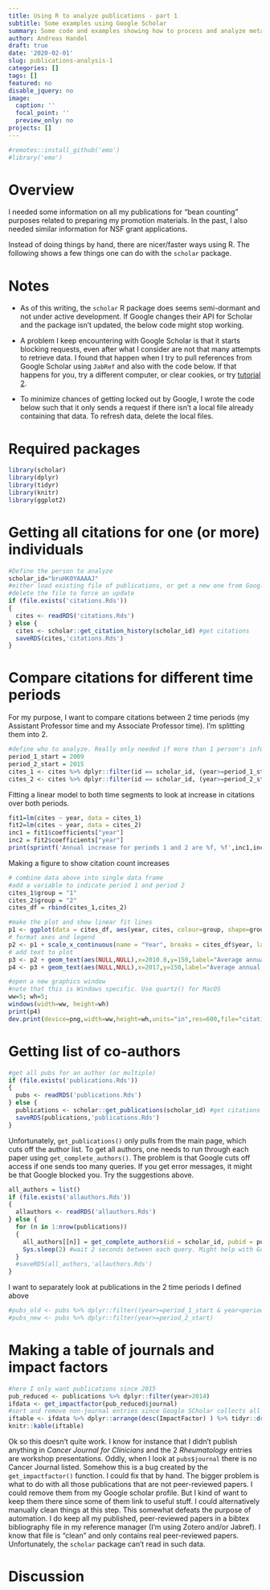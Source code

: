 ```yaml
---
title: Using R to analyze publications - part 1
subtitle: Some examples using Google Scholar
summary: Some code and examples showing how to process and analyze meta-data for a set of publications using the `scholar` R package. 
author: Andreas Handel
draft: true
date: '2020-02-01'
slug: publications-analysis-1
categories: []
tags: []
featured: no
disable_jquery: no
image:
  caption: ''
  focal_point: ''
  preview_only: no
projects: []
---
```



```r
#remotes::install_github('emo')
#library('emo')
```

# Overview

I needed some information on all my publications for "bean counting" purposes related to preparing my promotion materials. In the past, I also needed similar information for NSF grant applications. 

Instead of doing things by hand, there are nicer/faster ways using R. The following shows a few things one can do with the `scholar` package.

# Notes

* As of this writing, the `scholar` R package does seems semi-dormant and not under active development. If Google changes their API for Scholar and the package isn't updated, the below code might stop working. 

* A problem I keep encountering with Google Scholar is that it starts blocking requests, even after what I consider are not that many attempts to retrieve data. I found that happen when I try to pull references from Google Scholar using `JabRef` and also with the code below. If that happens for you, try a different computer, or clear cookies, or try [tutorial 2]().

* To minimize chances of getting locked out by Google, I wrote the code below such that it only sends a request if there isn't a local file already containing that data. To refresh data, delete the local files.

# Required packages

```r
library(scholar)
library(dplyr)
library(tidyr)
library(knitr)
library(ggplot2)
```

# Getting all citations for one (or more) individuals

```r
#Define the person to analyze
scholar_id="bruHK0YAAAAJ" 
#either load existing file of publications, or get a new one from Google Scholar
#delete the file to force an update
if (file.exists('citations.Rds'))
{
  cites <- readRDS('citations.Rds')
} else {
  cites <- scholar::get_citation_history(scholar_id) #get citations
  saveRDS(cites,'citations.Rds')
}
```

# Compare citations for different time periods

For my purpose, I want to compare citations between 2 time periods (my Assistant Professor time and my Associate Professor time). I'm splitting them into 2.

```r
#define who to analyze. Really only needed if more than 1 person's information is pulled above.
period_1_start = 2009
period_2_start = 2015
cites_1 <- cites %>% dplyr::filter(id == scholar_id, (year>=period_1_start & year<period_2_start ))
cites_2 <- cites %>% dplyr::filter(id == scholar_id, (year>=period_2_start & year<2020 )) #remove last year since it's not a full year
```

Fitting a linear model to both time segments to look at increase in citations over both periods.
```r
fit1=lm(cites ~ year, data = cites_1)
fit2=lm(cites ~ year, data = cites_2)
inc1 = fit1$coefficients["year"]
inc2 = fit2$coefficients["year"] 
print(sprintf('Annual increase for periods 1 and 2 are %f, %f',inc1,inc2))
```

Making a figure to show citation count increases

```r
# combine data above into single data frame
#add a variable to indicate period 1 and period 2
cites_1$group = "1"
cites_2$group = "2"
cites_df = rbind(cites_1,cites_2)

#make the plot and show linear fit lines
p1 <- ggplot(data = cites_df, aes(year, cites, colour=group, shape=group)) + geom_point(size = I(4)) + geom_smooth(method="lm",aes(group = group), se = F, size=1.5)  
# format axes and legend
p2 <- p1 + scale_x_continuous(name = "Year", breaks = cites_df$year, labels = cites_df$year) + scale_y_continuous("Citations according to Google Scholar") + theme_bw(base_size=14) + theme(legend.position="none") 
# add text to plot
p3 <- p2 + geom_text(aes(NULL,NULL),x=2010.8,y=150,label="Average annual \n increase 23%",color="black",size=5.5)
p4 <- p3 + geom_text(aes(NULL,NULL),x=2017,y=150,label="Average annual \n increase 45%",color="black",size=5.5) 

#open a new graphics window
#note that this is Windows specific. Use quartz() for MacOS
ww=5; wh=5; 
windows(width=ww, height=wh)					
print(p4)
dev.print(device=png,width=ww,height=wh,units="in",res=600,file="citations.png")
```

# Getting list of co-authors

```r
#get all pubs for an author (or multiple)
if (file.exists('publications.Rds'))
{
  pubs <- readRDS('publications.Rds')
} else {
  publications <- scholar::get_publications(scholar_id) #get citations
  saveRDS(publications,'publications.Rds')
}
```

Unfortunately, `get_publications()` only pulls from the main page, which cuts off the author list. 
To get all authors, one needs to run through each paper using `get_complete_authors()`. 
The problem is that Google cuts off access if one sends too many queries. If you get error messages, it might be that Google blocked you. Try the suggestions above. 

```r
all_authors = list()
if (file.exists('allauthors.Rds'))
{
  allauthors <- readRDS('allauthors.Rds')
} else {
  for (n in 1:nrow(publications)) 
  {
    all_authors[[n]] = get_complete_authors(id = scholar_id, pubid = publications[n,]$pubid)
    Sys.sleep(2) #wait 2 seconds between each query. Might help with Google not thinking we are querying too much/too fast. Not sure if it really helps though. 
  }
  #saveRDS(all_authors,'allauthors.Rds')
}
```


I want to separately look at publications in the 2 time periods I defined above
```r
#pubs_old <- pubs %>% dplyr::filter((year>=period_1_start & year<period_2_start ))
#pubs_new <- pubs %>% dplyr::filter(year>=period_2_start)
```


# Making a table of journals and impact factors

```r
#here I only want publications since 2015
pub_reduced <- publications %>% dplyr::filter(year>2014)
ifdata <- get_impactfactor(pub_reduced$journal) 
#sort and remove non-journal entries since Google SCholar collects all kinds of 'publications', including items other than standard peer-reviewed papers
iftable <- ifdata %>% dplyr::arrange(desc(ImpactFactor) ) %>% tidyr::drop_na()
knitr::kable(iftable)
```

Ok so this doesn't quite work. I know for instance that I didn't publish anything in _Cancer Journal for Clinicians_ and the 2 _Rheumatology_ entries are workshop presentations. Oddly, when I look at `pubs$journal` there is no Cancer Journal listed. Somehow this is a bug created by the `get_impactfactor()` function. I could fix that by hand. The bigger problem is what to do with all those publications that are not peer-reviewed papers. I could remove them from my Google scholar profile. But I kind of want to keep them there since some of them link to useful stuff. I could alternatively manually clean things at this step. This somewhat defeats the purpose of automation. 
I do keep all my published, peer-reviewed papers in a bibtex bibliography file in my reference manager (I'm using Zotero and/or Jabref). I know that file is "clean" and only contains real peer-reviewed papers. Unfortunately, the `scholar` package can't read in such data.


# Discussion




